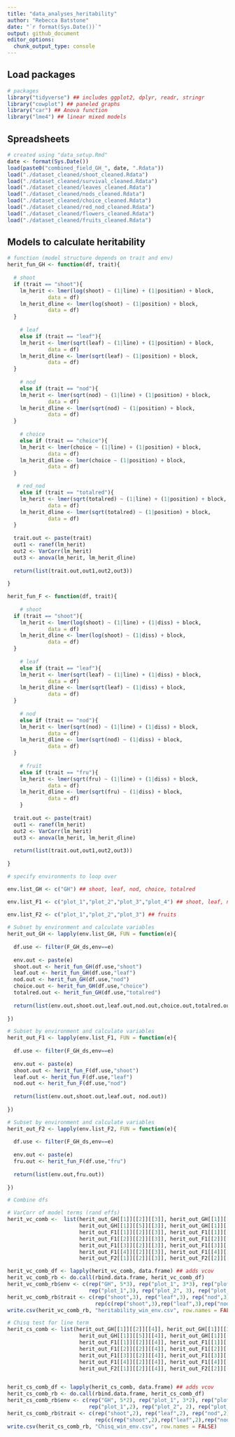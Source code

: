 ```yaml
---
title: "data_analyses_heritability"
author: "Rebecca Batstone"
date: "`r format(Sys.Date())`"
output: github_document
editor_options: 
  chunk_output_type: console
---
```


## Load packages

```r
# packages
library("tidyverse") ## includes ggplot2, dplyr, readr, stringr
library("cowplot") ## paneled graphs
library("car") ## Anova function
library("lme4") ## linear mixed models
```

## Spreadsheets

```r
# created using "data_setup.Rmd"
date <- format(Sys.Date())
load(paste0("combined_field_GH_", date, ".Rdata"))
load("./dataset_cleaned/shoot_cleaned.Rdata")
load("./dataset_cleaned/survival_cleaned.Rdata")
load("./dataset_cleaned/leaves_cleaned.Rdata")
load("./dataset_cleaned/nods_cleaned.Rdata")
load("./dataset_cleaned/choice_cleaned.Rdata")
load("./dataset_cleaned/red_nod_cleaned.Rdata")
load("./dataset_cleaned/flowers_cleaned.Rdata")
load("./dataset_cleaned/fruits_cleaned.Rdata")
```

## Models to calculate heritability

```r

# function (model structure depends on trait and env)
herit_fun_GH <- function(df, trait){
  
  # shoot
  if (trait == "shoot"){
    lm_herit <- lmer(log(shoot) ~ (1|line) + (1|position) + block,
             data = df)
    lm_herit_dline <- lmer(log(shoot) ~ (1|position) + block,
             data = df)
  }
  
    # leaf
    else if (trait == "leaf"){
    lm_herit <- lmer(sqrt(leaf) ~ (1|line) + (1|position) + block,
             data = df)
    lm_herit_dline <- lmer(sqrt(leaf) ~ (1|position) + block,
             data = df)
  }
  
    # nod
    else if (trait == "nod"){
    lm_herit <- lmer(sqrt(nod) ~ (1|line) + (1|position) + block,
             data = df)
    lm_herit_dline <- lmer(sqrt(nod) ~ (1|position) + block,
             data = df)
  }
  
    # choice
    else if (trait == "choice"){
    lm_herit <- lmer(choice ~ (1|line) + (1|position) + block,
             data = df)
    lm_herit_dline <- lmer(choice ~ (1|position) + block,
             data = df)
  }

   # red_nod
    else if (trait == "totalred"){
    lm_herit <- lmer(sqrt(totalred) ~ (1|line) + (1|position) + block,
             data = df)
    lm_herit_dline <- lmer(sqrt(totalred) ~ (1|position) + block,
             data = df)
  }
  
  trait.out <- paste(trait)
  out1 <- ranef(lm_herit)
  out2 <- VarCorr(lm_herit)
  out3 <- anova(lm_herit, lm_herit_dline)
  
  return(list(trait.out,out1,out2,out3))
  
}

herit_fun_F <- function(df, trait){
  
    # shoot
  if (trait == "shoot"){
    lm_herit <- lmer(log(shoot) ~ (1|line) + (1|diss) + block,
             data = df)
    lm_herit_dline <- lmer(log(shoot) ~ (1|diss) + block,
             data = df)
  }
  
    # leaf
    else if (trait == "leaf"){
    lm_herit <- lmer(sqrt(leaf) ~ (1|line) + (1|diss) + block,
             data = df)
    lm_herit_dline <- lmer(sqrt(leaf) ~ (1|diss) + block,
             data = df)
  }
  
    # nod
    else if (trait == "nod"){
    lm_herit <- lmer(sqrt(nod) ~ (1|line) + (1|diss) + block,
             data = df)
    lm_herit_dline <- lmer(sqrt(nod) ~ (1|diss) + block,
             data = df)
  }
  
    # fruit
    else if (trait == "fru"){
    lm_herit <- lmer(sqrt(fru) ~ (1|line) + (1|diss) + block,
             data = df)
    lm_herit_dline <- lmer(sqrt(fru) ~ (1|diss) + block,
             data = df)
    }
  
  trait.out <- paste(trait)
  out1 <- ranef(lm_herit)
  out2 <- VarCorr(lm_herit)
  out3 <- anova(lm_herit, lm_herit_dline)
  
  return(list(trait.out,out1,out2,out3))
  
}

# specify environments to loop over

env.list_GH <- c("GH") ## shoot, leaf, nod, choice, totalred

env.list_F1 <- c("plot_1","plot_2","plot_3","plot_4") ## shoot, leaf, nod
  
env.list_F2 <- c("plot_1","plot_2","plot_3") ## fruits

# Subset by environment and calculate variables
herit_out_GH <- lapply(env.list_GH, FUN = function(e){
  
  df.use <- filter(F_GH_ds,env==e)
  
  env.out <- paste(e)
  shoot.out <- herit_fun_GH(df.use,"shoot")
  leaf.out <- herit_fun_GH(df.use,"leaf")
  nod.out <- herit_fun_GH(df.use,"nod")
  choice.out <- herit_fun_GH(df.use,"choice")
  totalred.out <- herit_fun_GH(df.use,"totalred")
  
  return(list(env.out,shoot.out,leaf.out,nod.out,choice.out,totalred.out))
  
})

# Subset by environment and calculate variables
herit_out_F1 <- lapply(env.list_F1, FUN = function(e){
  
  df.use <- filter(F_GH_ds,env==e)
  
  env.out <- paste(e)
  shoot.out <- herit_fun_F(df.use,"shoot")
  leaf.out <- herit_fun_F(df.use,"leaf")
  nod.out <- herit_fun_F(df.use,"nod")
  
  return(list(env.out,shoot.out,leaf.out, nod.out))
  
})

# Subset by environment and calculate variables
herit_out_F2 <- lapply(env.list_F2, FUN = function(e){
  
  df.use <- filter(F_GH_ds,env==e)
  
  env.out <- paste(e)
  fru.out <- herit_fun_F(df.use,"fru")
  
  return(list(env.out,fru.out))
  
})

# Combine dfs

# VarCorr of model terms (rand effs)
herit_vc_comb <-  list(herit_out_GH[[1]][[2]][[3]], herit_out_GH[[1]][[3]][[3]], herit_out_GH[[1]][[4]][[3]],
                       herit_out_GH[[1]][[5]][[3]], herit_out_GH[[1]][[6]][[3]], ## GH only
                       herit_out_F1[[1]][[2]][[3]], herit_out_F1[[1]][[3]][[3]], herit_out_F1[[1]][[4]][[3]], ## p1
                       herit_out_F1[[2]][[2]][[3]], herit_out_F1[[2]][[3]][[3]], herit_out_F1[[2]][[4]][[3]], ## p2
                       herit_out_F1[[3]][[2]][[3]], herit_out_F1[[3]][[3]][[3]], herit_out_F1[[3]][[4]][[3]], ## p3
                       herit_out_F1[[4]][[2]][[3]], herit_out_F1[[4]][[3]][[3]], herit_out_F1[[4]][[4]][[3]], ## p4
                       herit_out_F2[[1]][[2]][[3]], herit_out_F2[[2]][[2]][[3]], herit_out_F2[[3]][[2]][[3]]) ## fruit

herit_vc_comb_df <- lapply(herit_vc_comb, data.frame) ## adds vcov
herit_vc_comb_rb <- do.call(rbind.data.frame, herit_vc_comb_df)
herit_vc_comb_rb$env <- c(rep("GH", 5*3), rep("plot_1", 3*3), rep("plot_2", 3*3), rep("plot_3", 3*3), rep("plot_4", 3*3),
                          rep("plot_1",3), rep("plot_2", 3), rep("plot_3",3))
herit_vc_comb_rb$trait <- c(rep("shoot",3), rep("leaf",3), rep("nod",3), rep("choice",3), rep("red_nod",3),
                            rep(c(rep("shoot",3),rep("leaf",3),rep("nod",3)), 4),rep("fruit", 3*3))
write.csv(herit_vc_comb_rb, "heritability_win_env.csv", row.names = FALSE)

# Chisq test for line term
herit_cs_comb <- list(herit_out_GH[[1]][[2]][[4]], herit_out_GH[[1]][[3]][[4]], herit_out_GH[[1]][[4]][[4]],
                       herit_out_GH[[1]][[5]][[4]], herit_out_GH[[1]][[6]][[4]], ## GH only
                       herit_out_F1[[1]][[2]][[4]], herit_out_F1[[1]][[3]][[4]], herit_out_F1[[1]][[4]][[4]], ## p1
                       herit_out_F1[[2]][[2]][[4]], herit_out_F1[[2]][[3]][[4]], herit_out_F1[[2]][[4]][[4]], ## p2
                       herit_out_F1[[3]][[2]][[4]], herit_out_F1[[3]][[3]][[4]], herit_out_F1[[3]][[4]][[4]], ## p3
                       herit_out_F1[[4]][[2]][[4]], herit_out_F1[[4]][[3]][[4]], herit_out_F1[[4]][[4]][[4]], ## p4
                       herit_out_F2[[1]][[2]][[4]], herit_out_F2[[2]][[2]][[4]], herit_out_F2[[3]][[2]][[4]]) ## fruit


herit_cs_comb_df <- lapply(herit_cs_comb, data.frame) ## adds vcov
herit_cs_comb_rb <- do.call(rbind.data.frame, herit_cs_comb_df)
herit_cs_comb_rb$env <- c(rep("GH", 5*2), rep("plot_1", 3*2), rep("plot_2", 3*2), rep("plot_3", 3*2), rep("plot_4", 3*2),
                          rep("plot_1",2), rep("plot_2", 2), rep("plot_3",2))
herit_cs_comb_rb$trait <- c(rep("shoot",2), rep("leaf",2), rep("nod",2), rep("choice",2), rep("red_nod",2),
                            rep(c(rep("shoot",2),rep("leaf",2),rep("nod",2)), 4),rep("fruit", 3*2))
write.csv(herit_cs_comb_rb, "Chisq_win_env.csv", row.names = FALSE)
```
